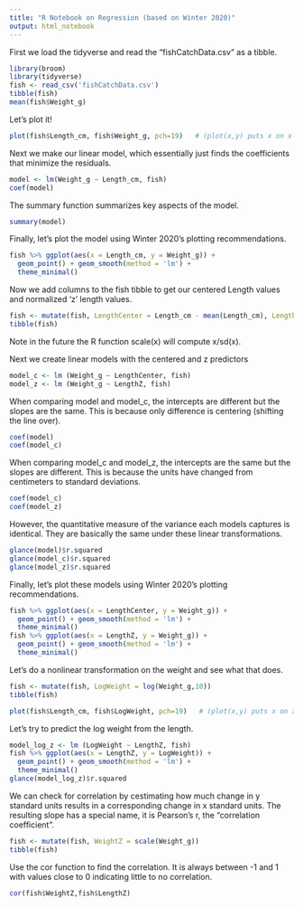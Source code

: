 ```yaml
---
title: "R Notebook on Regression (based on Winter 2020)"
output: html_notebook
---
```


First we load the tidyverse and read the "fishCatchData.csv" as a tibble.

```r
library(broom)
library(tidyverse)
fish <- read_csv('fishCatchData.csv')
tibble(fish)
mean(fish$Weight_g)
```

Let's plot it!

```r
plot(fish$Length_cm, fish$Weight_g, pch=19)   # (plot(x,y) puts x on x-axis and y on y-axis)
```
Next we make our linear model, which essentially just finds the coefficients that minimize the residuals.
```r
model <- lm(Weight_g ~ Length_cm, fish)
coef(model)
```

The summary function summarizes key aspects of the model.
```r
summary(model)
```

Finally, let's plot the model using Winter 2020's plotting recommendations.
```r
fish %>% ggplot(aes(x = Length_cm, y = Weight_g)) +
  geom_point() + geom_smooth(method = 'lm') +
  theme_minimal()
```

Now we add columns to the fish tibble to get our centered Length values and normalized 'z' length values.
```r
fish <- mutate(fish, LengthCenter = Length_cm - mean(Length_cm), LengthZ = LengthCenter / sd(LengthCenter))
tibble(fish)
```
Note in the future the R function scale(x) will compute x/sd(x).


Next we create linear models with the centered and z predictors

```r
model_c <- lm (Weight_g ~ LengthCenter, fish)
model_z <- lm (Weight_g ~ LengthZ, fish)
```

When comparing model and model_c, the intercepts are different but the slopes are the same. This is because only difference is centering (shifting the line over).
```r
coef(model)
coef(model_c)
```

When comparing model_c and model_z, the intercepts are the same but the slopes are different. This is because the units have changed from centimeters to standard deviations.

```r
coef(model_c)
coef(model_z)
```
However, the quantitative measure of the variance each models captures is identical. They are basically the same under these linear transformations.
```r
glance(model)$r.squared
glance(model_c)$r.squared
glance(model_z)$r.squared
```

Finally, let's plot these models using Winter 2020's plotting recommendations.

```r
fish %>% ggplot(aes(x = LengthCenter, y = Weight_g)) +
  geom_point() + geom_smooth(method = 'lm') +
  theme_minimal()
fish %>% ggplot(aes(x = LengthZ, y = Weight_g)) +
  geom_point() + geom_smooth(method = 'lm') +
  theme_minimal()

```


Let's do a nonlinear transformation on the weight and see what that does.
```r
fish <- mutate(fish, LogWeight = log(Weight_g,10))
tibble(fish)
```

```r
plot(fish$Length_cm, fish$LogWeight, pch=19)   # (plot(x,y) puts x on x-axis and y on y-axis)
```
Let's try to predict the log weight from the length.

```r
model_log_z <- lm (LogWeight ~ LengthZ, fish)
fish %>% ggplot(aes(x = LengthZ, y = LogWeight)) +
  geom_point() + geom_smooth(method = 'lm') +
  theme_minimal()
glance(model_log_z)$r.squared
```


We can check for correlation by cestimating how much change in y standard units results in a corresponding change in x standard units. The resulting slope has a special name, it is Pearson's r, the "correlation coefficient".
```r
fish <- mutate(fish, WeightZ = scale(Weight_g))
tibble(fish)
```
Use the cor function to find the correlation. It is always between -1 and 1 with values close to 0 indicating little to no correlation.

```r
cor(fish$WeightZ,fish$LengthZ)
```

